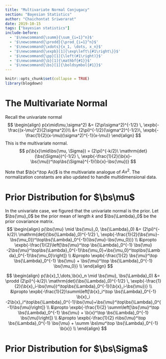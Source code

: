 ```yaml
---
title: "Multivariate Normal Conjugacy"
section: "Bayesian Statistics"
author: "Chaichontat Sriworarat"
date: 2019-10-15
tags: ["bayesian statistics"]
include-before:
  - '$\newcommand{\summ}{\sum_{i=1}^n}$'
  - '$\newcommand{\prodd}{\prod_{i=1}^n}$'
  - '$\newcommand{\xdots}{x_1, \dots, x_n}$'
  - '$\newcommand{\expb}[1]{\exp\left\{#1\right\}}$'
  - '$\newcommand{\pp}[1]{\left(#1\right)}$'
  - '$\newcommand{\b}[1]{\mathbf{#1}}$'
  - '$\newcommand{\bs}[1]{\boldsymbol{#1}}$'
---
```


```r
knitr::opts_chunk$set(collapse = TRUE)
library(blogdown)
```

# The Multivariate Normal
Recall the univariate normal
$$
\begin{align}
p(x\mid\mu,\sigma^2) &= (2\pi\sigma^2)^{-1/2} \, \expb{-\frac{(x-\mu)^2}{2\sigma^2}}\\
&= (2\pi)^{-1/2}(\sigma^2)^{-1/2}\, \expb{-\frac{1}{2}(x-\mu)(\sigma^2)^{-1}(x-\mu)}
\end{align}
$$
This is the multivariate normal.
$$
p(\b{x}\mid\bs{\mu, \Sigma}) = (2\pi)^{-k/2}\ \mathrm{det}(\bs{\Sigma})^{-1/2} \, \expb{-\frac{1}{2}(\b{x}-\bs{\mu})^\top\bs{\Sigma}^{-1}(\b{x}-\bs{\mu})}
$$

Note that $\b{x^\top Ax}$ is the multivariate analogue of $Ax^2$. The normalization constants are also updated to handle multidimensional data.

# Prior Distribution for $\bs\mu$
In the univariate case, we figured that the univariate normal is the prior.
Let $\bs{\mu}_0$ be the prior mean of length $k$ and $\bs{\Lambda}_0$ be the prior covariance matrix.
$$
\begin{align}
p(\bs{\mu} \mid \bs{\mu}_0, \bs{\Lambda}_0) &= (2\pi)^{-k/2}\ \mathrm{det}(\bs{\Lambda}_0)^{-1/2} \, \expb{-\frac{1}{2}(\bs{\mu}-\bs{\mu_0})^\top\bs{\Lambda}_0^{-1}(\bs{\mu}-\bs{\mu_0})} \\
&\propto \expb{-\frac{1}{2}\left[\bs{\mu}^\top \bs{\Lambda}_0^{-1} \bs{\mu} -2\bs{\mu}^\top\bs{\Lambda}_0^{-1}\bs{\mu_0}+\bs{\mu_0}^\top\bs{\Lambda}_0^{-1}\bs{\mu_0}\right]} \\
&\propto \expb{-\frac{1}{2} \bs{\mu}^\top \bs{\Lambda}_0^{-1} \bs{\mu} + \bs{\mu}^\top \bs{\Lambda}_0^{-1} \bs{\mu_0}} \\
\end{align}
$$

$$
\begin{align}
p(\b{x}_1,\dots,\b{x}_n \mid \bs{\mu}, \bs{\Lambda}_0) &= \prodd (2\pi)^{-k/2}\ \mathrm{det}(\bs{\Lambda}_0)^{-1/2} \, \expb{-\frac{1}{2}(\b{x}_i-\bs{\mu})^\top\bs{\Lambda}_0^{-1}(\b{x}_i-\bs{\mu})} \\
&\propto \expb{-\frac{1}{2}\summ\left[\b{x}_i^\top \bs{\Lambda}_0^{-1} \b{x}_i -2\b{x}_i^\top\bs{\Lambda}_0^{-1}\bs{\mu}+\bs{\mu}^\top\bs{\Lambda}_0^{-1}\bs{\mu}\right]} \\
&\propto \expb{-\frac{1}{2} \summ\left[\bs{\mu}^\top \bs{\Lambda}_0^{-1} \bs{\mu} + \b{x}^\top \bs{\Lambda}_0^{-1} \bs{\mu}\right]} \\
&\propto \expb{-\frac{1}{2} n\bs{\mu}^\top \bs{\Lambda}_0^{-1} \bs{\mu} + \summ \bs\mu^\top \bs{\Lambda}_0^{-1} \b{x}} \\
\end{align}
$$

# Prior Distribution for $\bs\Sigma$

